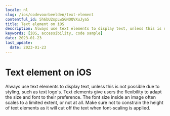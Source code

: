 ```yaml
---
locale: nl
slug: /ios/codevoorbeelden/text-element
contentful_id: 5h6bU2spLwSGNOQVXuJya5
title: Text element on iOS
description: Always use text elements to display text, unless this is not possible due to styling, such as text logo's.
keywords: [iOS, accessibility, code sample]
date: 2023-01-23
last_update:
  date: 2023-01-23
---
```


# Text element on iOS

Always use text elements to display text, unless this is not possible due to styling, such as text logo's. Text elements give users the flexibility to adapt the size and font to their preference. The font size inside an image often scales to a limited extent, or not at all. Make sure not to constrain the height of text elements as it will cut off the text when font-scaling is applied.

<CodeSample id="text-element" framework="ios" locale="nl"/>
